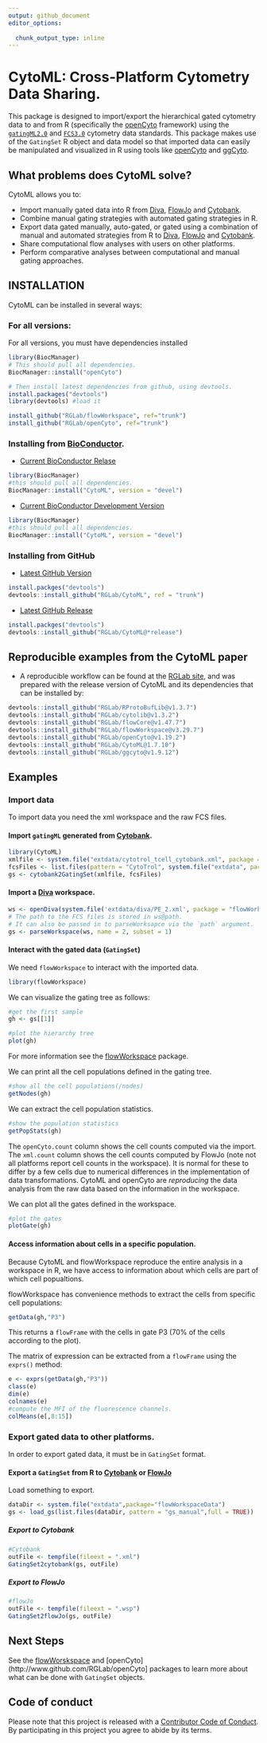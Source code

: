 ```yaml
---
output: github_document
editor_options: 
  
  chunk_output_type: inline
---
```


# CytoML: Cross-Platform Cytometry Data Sharing.

This package is designed to import/export the hierarchical gated cytometry data to and from R (specifically the [openCyto](https://github.com/RGLab/openCyto) framework) using the [`gatingML2.0`](https://www.ncbi.nlm.nih.gov/pmc/articles/PMC4874733/) and [`FCS3.0`](http://isac-net.org/Resources/Standards/FCS3-1.aspx) cytometry data standards. This package makes use of the `GatingSet` R object and data model so that imported data can easily be manipulated and visualized in R using tools like [openCyto](https://github.com/RGLab/openCyto) and [ggCyto](https://github.com/RGLab/ggcyto).


## What problems does CytoML solve?

CytoML allows you to:

- Import manually gated data into R from [Diva](http://www.bdbiosciences.com/us/instruments/clinical/software/flow-cytometry-acquisition/bd-facsdiva-software/m/333333/overview), [FlowJo](https://www.flowjo.com/) and [Cytobank](https://cytobank.org/).
- Combine manual gating strategies with automated gating strategies in R.
- Export data gated manually, auto-gated, or gated using a combination of manual and automated strategies from R to [Diva](http://www.bdbiosciences.com/us/instruments/clinical/software/flow-cytometry-acquisition/bd-facsdiva-software/m/333333/overview), [FlowJo](https://www.flowjo.com/) and [Cytobank](https://cytobank.org/).
- Share computational flow analyses with users on other platforms.
- Perform comparative analyses between computational and manual gating approaches.


## INSTALLATION

CytoML can be installed in several ways:

### For all versions:

For all versions, you must have dependencies installed

```r
library(BiocManager)
# This should pull all dependencies.
BiocManager::install("openCyto") 

# Then install latest dependencies from github, using devtools.
install.packages("devtools") 
library(devtools) #load it

install_github("RGLab/flowWorkspace", ref="trunk")
install_github("RGLab/openCyto", ref="trunk")
```

### Installing from [BioConductor](https://www.bioconductor.org).

- [Current BioConductor Relase](https://doi.org/doi:10.18129/B9.bioc.CytoML)

```r
library(BiocManager)
#this should pull all dependencies.
BiocManager::install("CytoML", version = "devel") 
```

- [Current BioConductor Development Version](http://bioconductor.org/packages/devel/bioc/html/CytoML.html)

```r
library(BiocManager)
#this should pull all dependencies.
BiocManager::install("CytoML", version = "devel") 
```

### Installing from GitHub

- [Latest GitHub Version](https://github.com/RGLab/CytoML)

```r
install.packges("devtools")
devtools::install_github("RGLab/CytoML", ref = "trunk")
```

- [Latest GitHub Release](https://github.com/RGLab/CytoML/releases)

```r
install.packges("devtools")
devtools::install_github("RGLab/CytoML@*release")
```
## Reproducible examples from the CytoML paper

- A reproducible workflow can be found at the [RGLab site](http://www.rglab.org/CytoML), and was prepared with the release version of CytoML and its dependencies that can be installed by:

```r
devtools::install_github("RGLab/RProtoBufLib@v1.3.7")
devtools::install_github("RGLab/cytolib@v1.3.2")
devtools::install_github("RGLab/flowCore@v1.47.7")
devtools::install_github("RGLab/flowWorkspace@v3.29.7")
devtools::install_github("RGLab/openCyto@v1.19.2")
devtools::install_github("RGLab/CytoML@1.7.10")
devtools::install_github("RGLab/ggcyto@v1.9.12")
```

## Examples

### Import data

To import data you need the xml workspace and the raw FCS files.

#### Import `gatingML` generated from [Cytobank](https://cytobank.org/).


```r
library(CytoML)
xmlfile <- system.file("extdata/cytotrol_tcell_cytobank.xml", package = "CytoML")
fcsFiles <- list.files(pattern = "CytoTrol", system.file("extdata", package = "flowWorkspaceData"), full.names = T)
gs <- cytobank2GatingSet(xmlfile, fcsFiles)
```

#### Import a [Diva](http://www.bdbiosciences.com/us/instruments/clinical/software/flow-cytometry-acquisition/bd-facsdiva-software/m/333333/overview) workspace.

```r
ws <- openDiva(system.file('extdata/diva/PE_2.xml', package = "flowWorkspaceData"))
# The path to the FCS files is stored in ws@path.
# It can also be passed in to parseWorksapce via the `path` argument.
gs <- parseWorkspace(ws, name = 2, subset = 1)
```


#### Interact with the gated data (`GatingSet`)

We need `flowWorkspace` to interact with the imported data.

```r
library(flowWorkspace)
```

We can visualize the gating tree as follows:

```r
#get the first sample
gh <- gs[[1]]

#plot the hierarchy tree
plot(gh)
```

For more information see the [flowWorkspace](http://www.github.com/RGLab/flowWorkspace) package.

We can print all the cell populations defined in the gating tree.

```r
#show all the cell populations(/nodes)
getNodes(gh)
```

We can extract the cell population statistics. 

```r
#show the population statistics
getPopStats(gh)
```

The `openCyto.count` column shows the cell counts computed via the import.
The `xml.count` column shows the cell counts computed by FlowJo (note not all platforms report cell counts in the workspace). It is normal for these to differ by a few cells due to numerical differences in the implementation of data transformations. CytoML and openCyto are *reproducing* the data analysis from the raw data based on the information in the workspace.

We can plot all the gates defined in the workspace.

```r
#plot the gates
plotGate(gh) 
```

#### Access information about cells in a specific population.

Because CytoML and flowWorkspace reproduce the entire analysis in a workspace in R, we have access to information about which cells are part of which cell popualtions.

flowWorkspace has convenience methods to extract the cells from specific cell populations:

```r
getData(gh,"P3")
```
This returns a `flowFrame` with the cells in gate P3 (70% of the cells according to the plot).

The matrix of expression can be extracted from a `flowFrame` using the `exprs()` method:

```r
e <- exprs(getData(gh,"P3"))
class(e)
dim(e)
colnames(e)
#compute the MFI of the fluorescence channels.
colMeans(e[,8:15])
```

### Export gated data to other platforms.

In order to export gated data, it must be in `GatingSet` format.

#### Export a `GatingSet` from R to [Cytobank](https://cytobank.org/) or [FlowJo](https://www.flowjo.com/)

Load something to export.

```r
dataDir <- system.file("extdata",package="flowWorkspaceData")
gs <- load_gs(list.files(dataDir, pattern = "gs_manual",full = TRUE))
```

##### Export to Cytobank

```r
#Cytobank
outFile <- tempfile(fileext = ".xml")
GatingSet2cytobank(gs, outFile)
```

##### Export to FlowJo

```r
#flowJo
outFile <- tempfile(fileext = ".wsp")
GatingSet2flowJo(gs, outFile)
```

## Next Steps

See the [flowWorskspace](http://www.github.com/RGLab/flowWorkspace) and [openCyto](http://www.github.com/RGLab/openCyto] packages to learn more about what can be done with `GatingSet` objects.

## Code of conduct 

Please note that this project is released with a [Contributor Code of Conduct](CODE_OF_CONDUCT.md).
  By participating in this project you agree to abide by its terms.
